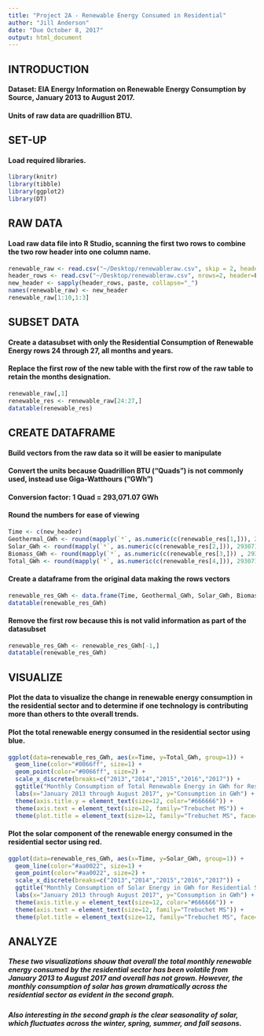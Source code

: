 ```yaml
---
title: "Project 2A - Renewable Energy Consumed in Residential"
author: "Jill Anderson"
date: "Due October 8, 2017"
output: html_document
---
```


## INTRODUCTION
####  Dataset: EIA Energy Information on Renewable Energy Consumption by Source, January 2013 to August 2017.
#### Units of raw data are quadrillion BTU.

## SET-UP
#### Load required libraries.
```r
library(knitr)
library(tibble)
library(ggplot2)
library(DT)
```

## RAW DATA
#### Load raw data file into R Studio, scanning the first two rows to combine the two row header into one column name.
```r
renewable_raw <- read.csv("~/Desktop/renewableraw.csv", skip = 2, header = FALSE)
header_rows <- read.csv("~/Desktop/renewableraw.csv", nrows=2, header=FALSE)
new_header <- sapply(header_rows, paste, collapse="_")
names(renewable_raw) <- new_header
renewable_raw[1:10,1:3]
```

## SUBSET DATA
#### Create a datasubset with only the Residential Consumption of Renewable Energy rows 24 through 27, all months and years.
#### Replace the first row of the new table with the first row of the raw table to retain the months designation.
```r
renewable_raw[,1]
renewable_res <- renewable_raw[24:27,]
datatable(renewable_res)
```

## CREATE DATAFRAME
#### Build vectors from the raw data so it will be easier to manipulate
#### Convert the units because Quadrillion BTU ("Quads") is not commonly used, instead use Giga-Watthours ("GWh")
#### Conversion factor: 1 Quad = 293,071.07 GWh
#### Round the numbers for ease of viewing
```r
Time <- c(new_header)
Geothermal_GWh <- round(mapply(`*`, as.numeric(c(renewable_res[1,])), 293071.07), digits = 1)
Solar_GWh <- round(mapply(`*`, as.numeric(c(renewable_res[2,])), 293071.07), digits = 1)
Biomass_GWh <- round(mapply(`*`, as.numeric(c(renewable_res[3,])) , 293071.07), digits = 1)
Total_GWh <- round(mapply(`*`, as.numeric(c(renewable_res[4,])), 293071.07), digits = 1)
```

#### Create a dataframe from the original data making the rows vectors
```r
renewable_res_GWh <- data.frame(Time, Geothermal_GWh, Solar_GWh, Biomass_GWh, Total_GWh)
datatable(renewable_res_GWh)
```

#### Remove the first row because this is not valid information as part of the datasubset
```r
renewable_res_GWh <- renewable_res_GWh[-1,]
datatable(renewable_res_GWh)
```

## VISUALIZE
#### Plot the data to visualize the change in renewable energy consumption in the residential sector and to determine if one technology is contributing more than others to thte overall trends.
#### Plot the total renewable energy consumed in the residential sector using blue.
```r
ggplot(data=renewable_res_GWh, aes(x=Time, y=Total_GWh, group=1)) +
  geom_line(color="#0066ff", size=1) +
  geom_point(color="#0066ff", size=2) +
  scale_x_discrete(breaks=c("2013","2014","2015","2016","2017")) +
  ggtitle("Monthly Consumption of Total Renewable Energy in GWh for Residential Sector") +
  labs(x="January 2013 through August 2017", y="Consumption in GWh") +
  theme(axis.title.y = element_text(size=12, color="#666666")) +
  theme(axis.text = element_text(size=12, family="Trebuchet MS")) +
  theme(plot.title = element_text(size=12, family="Trebuchet MS", face="bold", hjust=0, color="#666666"))
```

#### Plot the solar component of the renewable energy consumed in the residential sector using red.
```r
ggplot(data=renewable_res_GWh, aes(x=Time, y=Solar_GWh, group=1)) +
  geom_line(color="#aa0022", size=1) +
  geom_point(color="#aa0022", size=2) +
  scale_x_discrete(breaks=c("2013","2014","2015","2016","2017")) +
  ggtitle("Monthly Consumption of Solar Energy in GWh for Residential Sector") +
  labs(x="January 2013 through August 2017", y="Consumption in GWh") +
  theme(axis.title.y = element_text(size=12, color="#666666")) +
  theme(axis.text = element_text(size=12, family="Trebuchet MS")) +
  theme(plot.title = element_text(size=12, family="Trebuchet MS", face="bold", hjust=0, color="#666666"))
```

## ANALYZE
##### These two visualizations shouw that overall the total monthly renewable energy consumed by the residential sector has been volatile from January 2013 to August 2017 and overall has not grown. However, the monthly consumption of solar has grown dramatically across the residential sector as evident in the second graph.
##### Also interesting in the second graph is the clear seasonality of solar, which fluctuates across the winter, spring, summer, and fall seasons. 